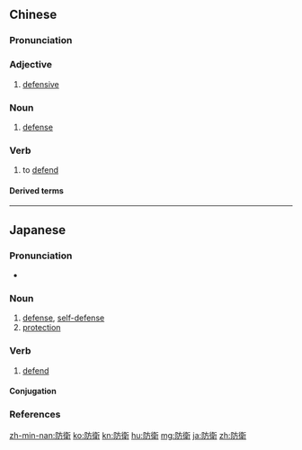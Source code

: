 {{also|防卫}}
==Chinese==
{{zh-forms|s=防卫}}

===Pronunciation===
{{zh-pron
|m=fángwèi
|c=fong4 wai6
|h=pfs=fòng-ví
|mn=hông-ōe
|cat=a,n
}}

===Adjective===
{{zh-adj}}

# [[defensive]]

===Noun===
{{zh-noun}}

# [[defense]]

===Verb===
{{zh-verb}}

# to [[defend]]

====Derived terms====
{{zh-der|自我防衛}}

----

==Japanese==
{{ja-kanjitab|ぼう|えい|yomi=on}}

===Pronunciation===
* {{ja-pron|ぼうえい|y=o|acc=0|acc_ref=NHK}}

===Noun===
{{ja-noun|ぼうえい}}
# [[defense]], [[self-defense]]
# [[protection]]

===Verb===
{{ja-verb-suru|ぼうえい}}

# [[defend]]

====Conjugation====
{{ja-suru|ぼうえい}}

===References===
<references/>

[[zh-min-nan:防衛]]
[[ko:防衛]]
[[kn:防衛]]
[[hu:防衛]]
[[mg:防衛]]
[[ja:防衛]]
[[zh:防衛]]